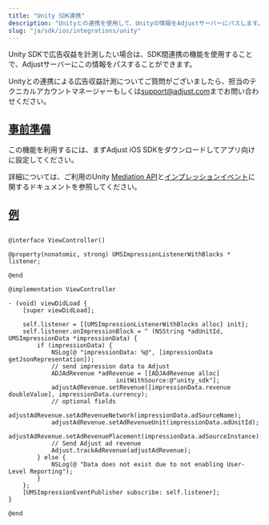 ```yaml
---
title: "Unity SDK連携"
description: "Unityとの連携を使用して、Unityの情報をAdjustサーバーにパスします。"
slug: "ja/sdk/ios/integrations/unity"
---
```


Unity SDKで広告収益を計測したい場合は、SDK間連携の機能を使用することで、Adjustサーバーにこの情報をパスすることができます。

<Callout type="note">

Unityとの連携による広告収益計測についてご質問がございましたら、担当のテクニカルアカウントマネージャーもしくは[support@adjust.com](mailto:support@adjust.com)までお問い合わせください。

</Callout>

## [事前準備](before-you-begin)

この機能を利用するには、まずAdjust iOS SDKをダウンロードしてアプリ向けに設定してください。

詳細については、ご利用のUnity [Mediation API](https://docs.unity.com/mediation/APIReferenceIOS.html)と[インプレッションイベント](https://docs.unity.com/mediation/SDKIntegrationIOSImpressionEvents.html)に関するドキュメントを参照してください。

## [例](example)

```objc

@interface ViewController()

@property(nonatomic, strong) UMSImpressionListenerWithBlocks * listener;

@end

@implementation ViewController

- (void) viewDidLoad {
    [super viewDidLoad];

    self.listener = [[UMSImpressionListenerWithBlocks alloc] init];
    self.listener.onImpressionBlock = ^ (NSString *adUnitId, UMSImpressionData *impressionData) {
        if (impressionData) {
            NSLog(@ "impressionData: %@", [impressionData getJsonRepresentation]);
            // send impression data to Adjust
            ADJAdRevenue *adRevenue = [[ADJAdRevenue alloc]
                              initWithSource:@"unity_sdk"];
            adjustAdRevenue.setRevenue([impressionData.revenue doubleValue], impressionData.currency);
            // optional fields
            adjustAdRevenue.setAdRevenueNetwork(impressionData.adSourceName);
            adjustAdRevenue.setAdRevenueUnit(impressionData.adUnitId);
            adjustAdRevenue.setAdRevenuePlacement(impressionData.adSourceInstance);
            // Send Adjust ad revenue
            Adjust.trackAdRevenue(adjustAdRevenue);
        } else {
            NSLog(@ "Data does not exist due to not enabling User-Level Reporting");
        }
    };
    [UMSImpressionEventPublisher subscribe: self.listener];
}

@end
```
